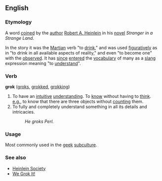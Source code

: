 ==English==
===Etymology===
A word [[coined]] by the [[author]] [[w:Robert A. Heinlein|Robert A. Heinlein]] in his [[novel]] ''Stranger in a Strange Land''.

In the story it was the [[Martian]] verb "to [[drink]]," and was used [[figurative]]ly as in "to drink in all available aspects of reality," and even "to become one" with the [[observe]]d. It has [[since]] [[enter]]ed the [[vocabulary]] of many as a [[slang]] expression meaning "to [[understand]]".

===Verb===
'''grok''' ([[groks]], [[grokked]], [[grokking]])

# To have an [[intuitive]] [[understanding]].  To [[know]] without having to [[think]].  [[e.g.]], to know that there are three objects without [[count]]ing them.
# To fully and completely understand something in all its details and intricacies.
#: ''He groks Perl.''

===Usage===
Most commonly used in the [[geek]] [[subculture]].

===See also===
* [http://www.heinleinsociety.org/ Heinlein Society]
* [http://www.wegrokit.com/ We Grok It!]